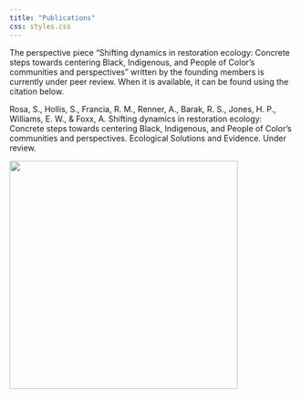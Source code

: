 ```yaml
---
title: "Publications"
css: styles.css
---
```


The perspective piece "Shifting dynamics in restoration ecology: Concrete steps towards centering Black, Indigenous, and People of Color's communities and perspectives" written by the founding members is currently under peer review. When it is available, it can be found using the citation below.

<div>

Rosa, S., Hollis, S., Francia, R. M., Renner, A., Barak, R. S., Jones, H. P., Williams, E. W., & Foxx, A. Shifting dynamics in restoration ecology: Concrete steps towards centering Black, Indigenous, and People of Color's communities and perspectives. Ecological Solutions and Evidence. Under review.

</div>

![](images/lichen_log.png){fig-align="center" width="400"}
